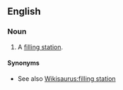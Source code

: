 ==English==
{{wikipedia}}

===Noun===
{{en-noun|sg=[[fuel]] [[station]]}}

# A [[filling station]].

====Synonyms====
{{filling station}}
* See also [[Wikisaurus:filling station]]